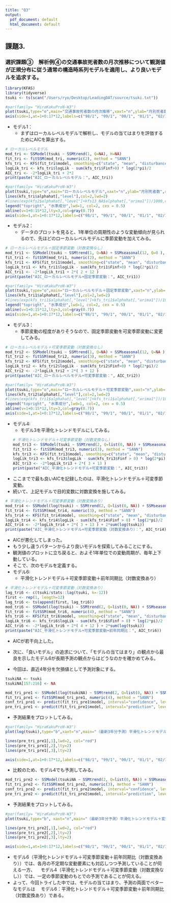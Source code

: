 ```yaml
---
title: "Q3"
output:
  pdf_document: default
  html_document: default
---
```


## 課題3. 

### 選択課題③　解析例④の交通事故死者数の月次推移について観測値が正規分布に従う通常の構造時系列モデルを適用し、より良いモデルを追求する。

```r
library(KFAS)
library(tidyverse)
tsuki <- ts(scan("/Users/ryo/Desktop/LeadingDAT/source/tsuki.txt"))
```

```r
#par(family= "HiraKakuProN-W3")
plot(tsuki,type="o",main="交通事故死者数の月次推移",xaxt="n",ylab="月別死者数",xlab="年月",col=gray(0.2),xaxs="i")
axis(side=1,at=1+0:17*12,labels=c("98/1", "99/1", "00/1", "01/1", "02/1","03/1","04/1","05/1","06/1","07/1","08/1","09/1","10/1","11/1","12/1","13/1","14/1","15/1"))
```

- モデル1：
  - まずはローカルレベルモデルで解析し、モデルの当てはまりを評価するためにAICを算出する。

```r
# ローカルレベルモデル
mod_tri <- SSModel(tsuki ~ SSMtrend(1, Q=NA), H=NA)
fit_tri <- fitSSM(mod_tri, numeric(2), method = "SANN")
kfs_tri <- KFS(fit_tri$model, smoothing=c("state", "mean", "disturbance"))
logLik_tri <- kfs_tri$logLik - sum(kfs_tri$Finf>0) * log(2*pi)/2
AIC_tri <- -2*logLik_tri + 2*2
print(paste("AIC_ローカルレベルモデル：", AIC_tri))
```


```r
#par(family= "HiraKakuProN-W3")
plot(tsuki,type="o",main="ローカルレベルモデル",xaxt="n",ylab="月別死者数",xlab="年月",col=gray(0.2),xaxs="i")
lines(kfs_tri$alphahat[,"level"],col=2,lwd=2) 
#lines(exp(kfs2$alphahat[,"level"]+kfs13_NA$alphahat[,"arima1"])/1000,col=4,lwd=2) 
legend("topright", "水準成分",lwd=1, col=2, cex = 0.5)
abline(v=1+0:15*12,lty=3,col=gray(0.7))
axis(side=1,at=1+0:17*12,labels=c("98/1", "99/1", "00/1", "01/1", "02/1","03/1","04/1","05/1","06/1","07/1","08/1","09/1","10/1","11/1","12/1","13/1","14/1","15/1"))
```

- モデル2：
  - データのプロットを見ると、1年単位の周期性のような変動傾向が見られるので、先ほどのローカルレベルモデルに季節変動を加えてみる。

```r
# ローカルレベルモデル＋固定季節変動（対数変換なし）
mod_tri1 <- SSModel(tsuki ~ SSMtrend(1, Q=NA) + SSMseasonal(12, Q=0 ), H=NA)
fit_tri1 <- fitSSM(mod_tri1, numeric(2), method = "SANN")
kfs_tri1 <- KFS(fit_tri1$model, smoothing=c("state", "mean", "disturbance"))
logLik_tri1 <- kfs_tri1$logLik - sum(kfs_tri1$Finf>0) * log(2*pi)/2
AIC_tri1 <- -2*logLik_tri1 + 2*( 2 + 12 )
print(paste("AIC_ローカルレベルモデル+固定季節変動：", AIC_tri1))
```

```r
#par(family= "HiraKakuProN-W3")
plot(tsuki,type="o",main="ローカルレベルモデル＋固定季節変動",xaxt="n",ylab="月別死者数",xlab="年月",col=gray(0.2),xaxs="i")
lines(kfs_tri1$alphahat[,"level"],col=2,lwd=2) 
#lines(exp(kfs_tri1$alphahat[,"level"]+kfs_tri1$alphahat[,"arima1"])/1000,col=4,lwd=2) 
legend("topright", "水準成分",lwd=1, col=2, cex = 0.5)
abline(v=1+0:15*12,lty=3,col=gray(0.7))
axis(side=1,at=1+0:17*12,labels=c("98/1", "99/1", "00/1", "01/1", "02/1","03/1","04/1","05/1","06/1","07/1","08/1","09/1","10/1","11/1","12/1","13/1","14/1","15/1"))
```

- モデル3：
  - 季節変動の程度がありそうなので、固定季節変動を可変季節変動に変更してみる。

```r
# ローカルレベルモデル＋可変季節変動（対数変換なし）
mod_tri2 <- SSModel(tsuki ~ SSMtrend(1, Q=NA) + SSMseasonal(12, Q=NA ), H=NA)
fit_tri2 <- fitSSM(mod_tri2, numeric(3), method = "SANN")
kfs_tri2 <- KFS(fit_tri2$model, smoothing=c("state", "mean", "disturbance"))
logLik_tri2 <- kfs_tri2$logLik - sum(kfs_tri2$Finf>0) * log(2*pi)/2
AIC_tri2 <- -2*logLik_tri2 + 2*( 3 + 12 )
print(paste("AIC_ローカルレベルモデル+可変季節変動：", AIC_tri2))
```


```r
#par(family= "HiraKakuProN-W3")
plot(tsuki,type="o",main="ローカルレベルモデル＋可変季節変動",xaxt="n",ylab="月別死者数",xlab="年月",col=gray(0.2),xaxs="i")
lines(kfs_tri2$alphahat[,"level"],col=2,lwd=2) 
#lines(exp(kfs_tri1$alphahat[,"level"]+kfs_tri1$alphahat[,"arima1"])/1000,col=4,lwd=2) 
legend("topright", "水準成分",lwd=1, col=2, cex = 0.5)
abline(v=1+0:15*12,lty=3,col=gray(0.7))
axis(side=1,at=1+0:17*12,labels=c("98/1", "99/1", "00/1", "01/1", "02/1","03/1","04/1","05/1","06/1","07/1","08/1","09/1","10/1","11/1","12/1","13/1","14/1","15/1"))
```

- モデル4:
  - モデル3を平滑化トレンドモデルにしてみる。
```r
# 平滑化トレンドモデル＋可変季節変動（対数変換なし）
mod_tri3 <- SSModel(tsuki ~ SSMtrend(2, Q=list(0, NA)) + SSMseasonal(12, Q=NA ), H=NA)
fit_tri3 <- fitSSM(mod_tri3, numeric(3), method = "SANN")
kfs_tri3 <- KFS(fit_tri3$model, smoothing=c("state", "mean", "disturbance"))
logLik_tri3 <- kfs_tri3$logLik - sum(kfs_tri3$Finf > 0) * log(2*pi)/2
AIC_tri3 <- -2*logLik_tri3 + 2*( 3 + 13 )
print(paste("AIC_平滑化トレンドモデル+可変季節変動：", AIC_tri3))
```
- ここまでで最も良いAICを記録したのは、平滑化トレンドモデル＋可変季節変動。
- 続いて、上記モデルで目的変数に対数変換を施してみる。

```r
# 平滑化トレンドモデル＋可変季節変動（対数変換あり）
mod_tri4 <- SSModel(log(tsuki) ~ SSMtrend(2, Q=list(0, NA)) + SSMseasonal(12, Q=NA ), H=NA)
fit_tri4 <- fitSSM(mod_tri4, numeric(3), method = "SANN")
kfs_tri4 <- KFS(fit_tri4$model, smoothing=c("state", "mean", "disturbance"))
logLik_tri4 <- kfs_tri4$logLik - sum(kfs_tri4$Finf > 0) * log(2*pi)/2
AIC_tri4 <- -2*logLik_tri4 + 2*( 3 + 13 ) + 2*sum(log(tsuki))
print(paste("AIC_平滑化トレンドモデル+可変季節変動（対数変換あり）：", AIC_tri4))
```
- AICが悪化してしまった。
- もう少し違うパターンからより良いモデルを探索してみることにする。
- 観測値のプロットに立ち戻ると、およそ1年単位での変動周期が、毎年上下動している。
- そこで、次のモデルを定義する。
- モデル6:
  - 平滑化トレンドモデル＋可変季節変動＋前年同期比（対数変換あり）


```r
# 平滑化トレンドモデル＋可変季節変動（対数変換あり）
lag_tri6 <- c(tsuki/stats::lag(tsuki, k=-12))
first <- rep(1, length=12)
lag_tri6 <- ts(append(first, lag_tri6))
mod_tri6 <- SSModel(log(tsuki) ~ SSMtrend(2, Q=list(0, NA)) + SSMseasonal(12, Q=NA ) + SSMregression(log(tsuki) ~ lag_tri6 , Q = NA), H = NA)
fit_tri6 <- fitSSM(mod_tri6, numeric(4), method = "SANN")
kfs_tri6 <- KFS(fit_tri6$model, smoothing=c("state", "mean", "disturbance"))
logLik_tri6 <- kfs_tri6$logLik - sum(kfs_tri6$Finf > 0) * log(2*pi)/2
AIC_tri6 <- -2*logLik_tri6 + 2*( 4 + 12 ) + 2*sum(log(tsuki))
print(paste("AIC_平滑化トレンドモデル+可変季節変動+前年同期比：", AIC_tri6))
```
- AICが若干向上した。

- 次に、「良いモデル」の追求について、「モデルの当てはまり」の観点から最良を示したモデル6が長期予測の観点からはどうなのかを確かめてみる。
- 今回は、直近4年分を欠損値として予測対象にする。

```r
tsukiNA <- tsuki
tsukiNA[157:216] <- NA

mod_tri_pre1 <- SSModel(log(tsukiNA) ~ SSMtrend(2, Q=list(0, NA)) + SSMseasonal(12, Q=NA ) + SSMregression(log(tsukiNA)  ~ lag_tri6 , Q = NA), H = NA)
fit_tri_pre1 <- fitSSM(mod_tri_pre1, numeric(4), method = "SANN")
conf_tri_pre1 <- predict(fit_tri_pre1$model, interval="confidence", level=0.95)
pre_tri_pre1 <- predict(fit_tri_pre1$model, interval="prediction", level=0.95)
```

- 予測結果をプロットしてみる。
```r
#par(family= "HiraKakuProN-W3")
plot(log(tsuki),type="b",xaxt="n",main="（最新3年分予測）平滑化トレンドモデル＋変動季節変動＋前年同期比",ylab="log(月別死者数)",xlab="年月",lty=3, ylim=c(5,7))

lines(pre_tri_pre1[,1],lwd=2, col="red")
lines(pre_tri_pre1[,2],lty=2)
lines(pre_tri_pre1[,3],lty=2)

axis(side=1,at=1+0:17*12,labels=c("98/1", "99/1", "00/1", "01/1", "02/1","03/1","04/1","05/1","06/1","07/1","08/1","09/1","10/1","11/1","12/1","13/1","14/1","15/1"))
```

- 比較のため、モデル4でも予測してみる。
```r
mod_tri_pre2 <- SSModel(tsukiNA ~ SSMtrend(2, Q=list(0, NA)) + SSMseasonal(12, Q=NA ), H=NA)
fit_tri_pre2 <- fitSSM(mod_tri_pre2, numeric(3), method = "SANN")
conf_tri_pre2 <- predict(fit_tri_pre2$model, interval="confidence", level=0.95)
pre_tri_pre2 <- predict(fit_tri_pre2$model, interval="prediction", level=0.95)
```

- 予測結果をプロットしてみる。
```r
#par(family= "HiraKakuProN-W3")
plot(tsuki,type="b", xaxt="n",main="（最新3年分予測）平滑化トレンドモデル＋変動季節変動＋前年同期比",ylab="log(月別死者数)",xlab="年月",lty=3, ylim=c(0,1000))

lines(pre_tri_pre2[,1],lwd=2, col="red")
lines(pre_tri_pre2[,2],lty=2)
lines(pre_tri_pre2[,3],lty=2)

axis(side=1,at=1+0:17*12,labels=c("98/1", "99/1", "00/1", "01/1", "02/1","03/1","04/1","05/1","06/1","07/1","08/1","09/1","10/1","11/1","12/1","13/1","14/1","15/1"))
```
- モデル6（平滑化トレンドモデル＋可変季節変動＋前年同期比（対数変換あり））では、各月の不定期な変動要素にも対応しつつ予測していることが伺える一方、
　モデル4（平滑化トレンドモデル＋可変季節変動（対数変換なし））では、一定の季節変動のもとでの予測であることが伺える。
- よって、今回トライした中では、モデルの当てはまり、予測の両面でベターなモデルは
　モデル6：平滑化トレンドモデル＋可変季節変動＋前年同期比（対数変換あり）である。
　



